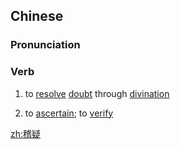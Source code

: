 ==Chinese==
{{zh-forms}}

===Pronunciation===
{{zh-pron
|m=jīyí
|cat=v
}}

===Verb===
{{zh-verb}}

# {{lb|zh|literary}} to [[resolve]] [[doubt]] through [[divination]]
# {{lb|zh|literary}} to [[ascertain]]; to [[verify]]

[[zh:稽疑]]